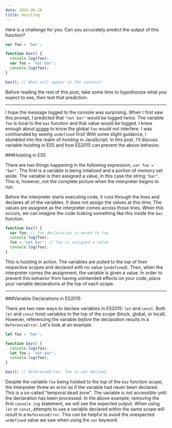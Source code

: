 ```yaml
---
date: 2016-06-29
title: Hoisting
---
```


Here is a challenge for you. Can you accurately predict the output of this function?

```javascript
var foo = 'bar';

function baz() {
  console.log(foo);
  var foo = 'not bar';
  console.log(foo);
}

baz(); // What will appear in the console?
```

Before reading the rest of this post, take some time to hypothesize what you expect to see, then test that prediction.

---

I hope the message logged to the console was surprising. When I first saw this prompt, I predicted that `"not bar"` would be logged twice. The variable `foo` is local to the `baz` function and that value would be logged. I knew enough about [scope](http://www.mikedoescoding.com/JavaScript-Scope/) to know the global `foo` would not interfere. I was confounded by seeing `undefined` first! With some slight guidance, I stumbled into the realm of _hoisting_ in JavaScript. In this post, I'll discuss variable hoisting in ES5 and how ES2015 can prevent the above behavior.

###Hoisting in ES5

There are two things happening in the following expression, `var foo = "bar"`. The first is a variable is being intialized and a portion of memory set aside. The variable is then assigned a value, in this case the string `"bar"`. This is, however, not the complete picture when the interpreter begins to run.

Before the interpreter starts executing code, it runs through the lines and declares all of the variables. It does not assign the values at this time. The values are assigned as the interpreter comes across those lines. When this occurs, we can imagine the code looking something like this inside the `baz` function.

```javascript
function baz() {
  var foo; // foo declaration is moved to top
  console.log(foo);
  foo = 'not bar'; // foo is assigned a value
  console.log(foo);
}
```

This is hoisting in action. The variables are pulled to the top of their respective scopes and declared with no value (`undefined`). Then, when the interpreter comes the assignment, the variable is given a value. In order to prevent this behavior from having unintended effects on your code, place your variable declarations at the top of each scope.

---

###Variable Declarations in ES2015

There are two new ways to declare variables in ES2015: `let` and `const`. Both `let` and `const` hoist variables to the top of the scope (block, global, or local). However, referencing the variable _before_ the declaration results in a `ReferenceError`. Let's look at an example.

```javascript
let foo = 'bar';

function baz() {
  console.log(foo);
  let foo = 'not bar';
  console.log(foo);
}

baz(); // ReferenceError: foo is not defined
```

Despite the variable `foo` being hoisted to the top of the `baz` function scope, the interpreter threw an error as if the variable had never been declared. This is a so-called "temporal dead zone". The variable is not accessible until the declaration has been processed. In the above example, removing the first `console.log` statement, we will see the expected output. When using `let` or `const`, attempts to use a variable declared within the same scope will result in a `ReferenceError`. This can be helpful to avoid the unexpected `undefined` value we saw when using the `var` keyword.
